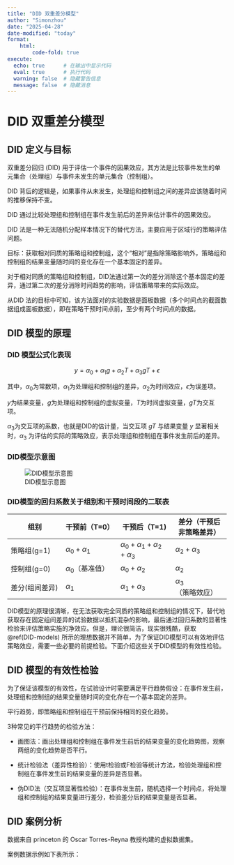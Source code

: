 ```yaml
---
title: "DID 双重差分模型"
author: "Simonzhou"
date: "2025-04-28"
date-modified: "today"
format: 
    html:
        code-fold: true
execute:
  echo: true      # 在输出中显示代码
  eval: true      # 执行代码
  warning: false  # 隐藏警告信息
  message: false  # 隐藏消息
---
```


# DID 双重差分模型

## DID 定义与目标

双重差分回归 (DID) 用于评估一个事件的因果效应，其方法是比较事件发生的单元集合（处理组）与事件未发生的单元集合（控制组）。

DID 背后的逻辑是，如果事件从未发生，处理组和控制组之间的差异应该随着时间的推移保持不变。

DID 通过比较处理组和控制组在事件发生前后的差异来估计事件的因果效应。

DID 法是一种无法随机分配样本情况下的替代方法，主要应用于区域行的策略评估问题。

目标：获取相对同质的策略组和控制组，这个“相对”是指除策略影响外，策略组和控制组的结果变量随时间的变化存在一个基本固定的差异。

对于相对同质的策略组和控制组，DID法通过第一次的差分消除这个基本固定的差异，通过第二次的差分消除时间趋势的影响，评估策略带来的实际效应。

从DID 法的目标中可知，该方法面对的实验数据是面板数据（多个时间点的截面数据组成面板数据），即在策略干预时间点前，至少有两个时间点的数据。

## DID 模型的原理

### DID 模型公式化表现

$$
y = \alpha_0 +\alpha_1g +\alpha_2T + \alpha_3gT + \epsilon
$$

其中，$\alpha_0$为常数项，$\alpha_1$为处理组和控制组的差异，$\alpha_2$为时间效应，$\epsilon$为误差项。

$y$为结果变量，$g$为处理组和控制组的虚拟变量，$T$为时间虚拟变量，$gT$为交互项。

$\alpha_3$为交互项的系数，也就是DID的估计量，当交互项 $gT$ 与结果变量 $y$ 显著相关时，$\alpha_3$ 为评估的实际的策略效应，表示处理组和控制组在事件发生前后的差异。

### DID模型示意图

![DID模型示意图](images/DID-models.jpg){#DID-models}

### DID模型的回归系数关于组别和干预时间段的二联表

| 组别 | 干预前（T=0） | 干预后（T=1) | 差分（干预后非策略差异） |
|------------------|------------------|------------------|------------------|
| 策略组(g=1) | $\alpha_0+\alpha_1$ | $\alpha_0+\alpha_1+\alpha_2+\alpha_3$ | $\alpha_2+\alpha_3$ |
| 控制组(g=0) | $\alpha_0$（基准值） | $\alpha_0+\alpha_2$ | $\alpha_2$ |
| 差分(组间差异) | $\alpha_1$ | $\alpha_1+\alpha_3$ | $\alpha_3$（策略效应） |

DID模型的原理很清晰，在无法获取完全同质的策略组和控制组的情况下，替代地获取存在固定组间差异的试验数据以抵抗混杂的影响，最后通过回归系数的显著性检验来评估策略实施的净效应。但是，理论很简洁，现实很残酷，获取 \@ref(DID-models) 所示的理想数据并不简单，为了保证DID模型可以有效地评估策略效应，需要一些必要的前提检验。下面介绍这些关于DID模型的有效性检验。

## DID 模型的有效性检验

为了保证该模型的有效性，在试验设计时需要满足平行趋势假设：在事件发生前，处理组和控制组的结果变量随时间的变化存在一个基本固定的差异。

平行趋势，即策略组和控制组在干预前保持相同的变化趋势。

3种常见的平行趋势的检验方法：

-   画图法：画出处理组和控制组在事件发生前后的结果变量的变化趋势图，观察两组的变化趋势是否平行。

-   统计检验法（差异性检验）：使用t检验或F检验等统计方法，检验处理组和控制组在事件发生前的结果变量的差异是否显著。

-   伪DID法（交互项显著性检验）：在事件发生前，随机选择一个时间点，将处理组和控制组的结果变量进行差分，检验差分后的结果变量是否显著。

## DID 案例分析

数据来自 princeton 的 Oscar Torres-Reyna 教授构建的虚拟数据集。

案例数据示例如下表所示：
